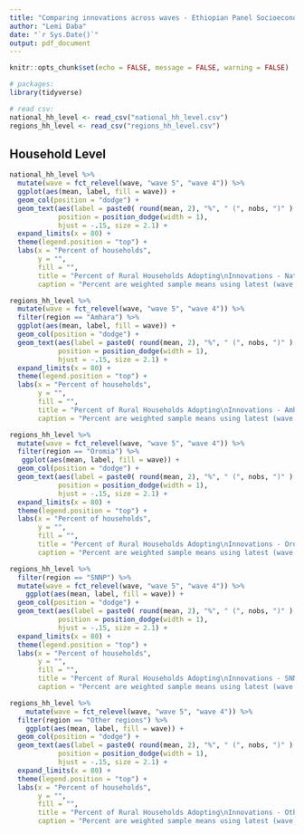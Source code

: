 ```yaml
---
title: "Comparing innovations across waves - Ethiopian Panel Socioeconomic Survey"
author: "Lemi Daba"
date: "`r Sys.Date()`"
output: pdf_document
---
```


```r
knitr::opts_chunk$set(echo = FALSE, message = FALSE, warning = FALSE)
```

```r
# packages:
library(tidyverse)
```


```r
# read csv:
national_hh_level <- read_csv("national_hh_level.csv")
regions_hh_level <- read_csv("regions_hh_level.csv")

```


## Household Level


```r

national_hh_level %>% 
  mutate(wave = fct_relevel(wave, "wave 5", "wave 4")) %>%
  ggplot(aes(mean, label, fill = wave)) +
  geom_col(position = "dodge") +
  geom_text(aes(label = paste0( round(mean, 2), "%", " (", nobs, ")" ) ),
            position = position_dodge(width = 1),
            hjust = -.15, size = 2.1) +
  expand_limits(x = 80) +
  theme(legend.position = "top") +
  labs(x = "Percent of households", 
       y = "", 
       fill = "",
       title = "Percent of Rural Households Adopting\nInnovations - National",
       caption = "Percent are weighted sample means using latest (wave 5) weights where avaialbe.\nNumber of households responding in parenthesis")

```

```r

regions_hh_level %>% 
  mutate(wave = fct_relevel(wave, "wave 5", "wave 4")) %>%
  filter(region == "Amhara") %>% 
  ggplot(aes(mean, label, fill = wave)) +
  geom_col(position = "dodge") +
  geom_text(aes(label = paste0( round(mean, 2), "%", " (", nobs, ")" ) ),
            position = position_dodge(width = 1),
            hjust = -.15, size = 2.1) +
  expand_limits(x = 80) +
  theme(legend.position = "top") +
  labs(x = "Percent of households", 
       y = "", 
       fill = "",
       title = "Percent of Rural Households Adopting\nInnovations - Amhara",
       caption = "Percent are weighted sample means using latest (wave 5) weights where avaialbe.\nNumber of households responding in parenthesis")

```

```r

regions_hh_level %>% 
  mutate(wave = fct_relevel(wave, "wave 5", "wave 4")) %>%
  filter(region == "Oromia") %>% 
   ggplot(aes(mean, label, fill = wave)) +
  geom_col(position = "dodge") +
  geom_text(aes(label = paste0( round(mean, 2), "%", " (", nobs, ")" ) ),
            position = position_dodge(width = 1),
            hjust = -.15, size = 2.1) +
  expand_limits(x = 80) +
  theme(legend.position = "top") +
  labs(x = "Percent of households", 
       y = "", 
       fill = "",
       title = "Percent of Rural Households Adopting\nInnovations - Oromia",
       caption = "Percent are weighted sample means using latest (wave 5) weights where avaialbe.\nNumber of households responding in parenthesis")

```

```r

regions_hh_level %>% 
  filter(region == "SNNP") %>% 
  mutate(wave = fct_relevel(wave, "wave 5", "wave 4")) %>%
    ggplot(aes(mean, label, fill = wave)) +
  geom_col(position = "dodge") +
  geom_text(aes(label = paste0( round(mean, 2), "%", " (", nobs, ")" ) ),
            position = position_dodge(width = 1),
            hjust = -.15, size = 2.1) +
  expand_limits(x = 80) +
  theme(legend.position = "top") +
  labs(x = "Percent of households", 
       y = "", 
       fill = "",
       title = "Percent of Rural Households Adopting\nInnovations - SNNP",
       caption = "Percent are weighted sample means using latest (wave 5) weights where avaialbe.\nNumber of households responding in parenthesis")

```

```r

regions_hh_level %>% 
    mutate(wave = fct_relevel(wave, "wave 5", "wave 4")) %>%
  filter(region == "Other regions") %>% 
    ggplot(aes(mean, label, fill = wave)) +
  geom_col(position = "dodge") +
  geom_text(aes(label = paste0( round(mean, 2), "%", " (", nobs, ")" ) ),
            position = position_dodge(width = 1),
            hjust = -.15, size = 2.1) +
  expand_limits(x = 80) +
  theme(legend.position = "top") +
  labs(x = "Percent of households", 
       y = "", 
       fill = "",
       title = "Percent of Rural Households Adopting\nInnovations - Other regions",
       caption = "Percent are weighted sample means using latest (wave 5) weights where avaialbe.\nNumber of households responding in parenthesis")

```




